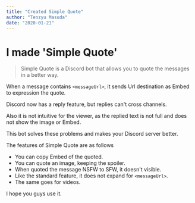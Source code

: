 ```yaml
---
title: "Created Simple Quote"
author: "Tenzyu Masuda"
date: "2020-01-21"
---
```


# I made 'Simple Quote'

> Simple Quote is a Discord bot that allows you to quote the messages in a better way.

When a message contains `<messageUrl>`, it sends Url destination as Embed to expression the quote.

Discord now has a reply feature, but replies can't cross channels.

Also it is not intuitive for the viewer, as the replied text is not full and does not show the image or Embed.

This bot solves these problems and makes your Discord server better.

The features of Simple Quote are as follows

- You can copy Embed of the quoted.
- You can quote an image, keeping the spoiler.
- When quoted the message NSFW to SFW, it doesn't visible.
- Like the standard feature, it does not expand for `<messageUrl>`.
- The same goes for videos.

I hope you guys use it.
